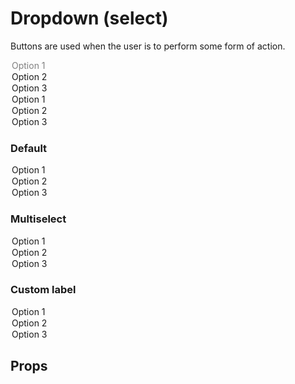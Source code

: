 
<Meta title="Core/Dropdown" component={Dropdown}/>

<ThemeProvider theme={theme}>

# Dropdown (select)

<div style={{marginTop: '60px'}}></div>

Buttons are used when the user is to perform some form of action.

<div style={{display: 'flex', flexDirection: 'row'}}>
    <div style={{marginRight: '200px'}}>
        <Dropdown onChange={action('onChange')}>
            <Option disabled>Option 1</Option>
            <Option>Option 2</Option>
            <Option>Option 3</Option>
        </Dropdown>
    </div>
    <div>
        <Dropdown multiSelect>
            <Option>Option 1</Option>
            <Option>Option 2</Option>
            <Option>Option 3</Option>
        </Dropdown>
    </div>
</div>

</ThemeProvider>

<div style={{marginTop: '60px'}}></div>

### Default
<Preview>
    <Story name="Default">
        <Dropdown onChange={action('onChange')}>
            <Option>Option 1</Option>
            <Option>Option 2</Option>
            <Option>Option 3</Option>
        </Dropdown>
    </Story>
</Preview>

### Multiselect
<Preview>
    <Story name="Multiselect">
        <Dropdown multiSelect>
            <Option>Option 1</Option>
            <Option>Option 2</Option>
            <Option>Option 3</Option>
        </Dropdown>
    </Story>
</Preview>

### Custom label
<Preview>
    <Story name="Custom label">
        <Dropdown label="Label" multiSelect>
            <Option>Option 1</Option>
            <Option>Option 2</Option>
            <Option>Option 3</Option>
        </Dropdown>
    </Story>
</Preview>

## Props
<Props of={Dropdown} />
